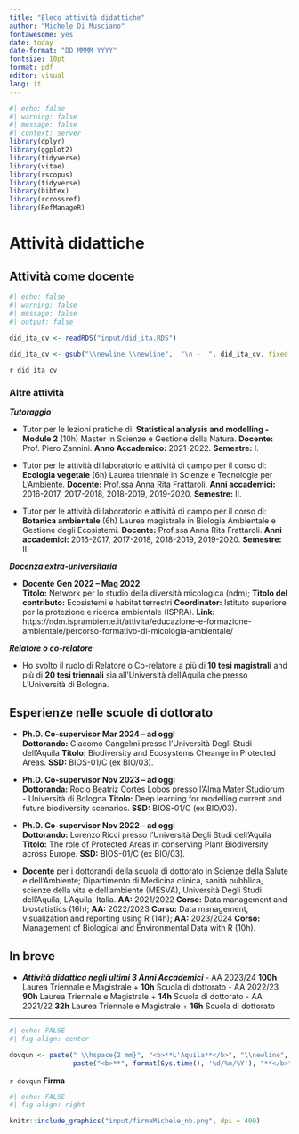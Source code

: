 ```yaml
---
title: "Eleco attività didattiche"
author: "Michele Di Musciano"
fontawesome: yes
date: today
date-format: "DD MMMM YYYY"
fontsize: 10pt
format: pdf
editor: visual
lang: it
---
```


```r
#| echo: false
#| warning: false
#| message: false
#| context: server
library(dplyr)
library(ggplot2)
library(tidyverse)
library(vitae)
library(rscopus)
library(tidyverse)
library(bibtex)
library(rcrossref)    
library(RefManageR)
```


# Attività didattiche

## Attività come docente

```r
#| echo: false
#| warning: false
#| message: false
#| output: false

did_ita_cv <- readRDS("input/did_ita.RDS")  
  
did_ita_cv <- gsub("\\newline \\newline",  "\n -  ", did_ita_cv, fixed = T)

```

`r did_ita_cv`

### **Altre attività**

   ***Tutoraggio***

-   Tutor per le lezioni pratiche di: **Statistical analysis and modelling - Module 2** (10h) Master in Scienze e Gestione della Natura. **Docente:** Prof. Piero Zannini. <b>**Anno Accademico:**</b> 2021-2022. <b>**Semestre:**</b> I.

-   Tutor per le attività di laboratorio e attività di campo per il corso di: **Ecologia vegetale** (6h) Laurea triennale in Scienze e Tecnologie per L'Ambiente. **Docente:** Prof.ssa Anna Rita Frattaroli. <b>**Anni accademici:**</b> 2016-2017, 2017-2018, 2018-2019, 2019-2020. <b>**Semestre:**</b> II.

-   Tutor per le attività di laboratorio e attività di campo per il corso di: **Botanica ambientale** (6h) Laurea magistrale in Biologia Ambientale e Gestione degli Ecosistemi. **Docente:** Prof.ssa Anna Rita Frattaroli. <b>**Anni accademici:**</b> 2016-2017, 2017-2018, 2018-2019, 2019-2020. <b>**Semestre:**</b> II.

   ***Docenza extra-universitaria***

-   **Docente** \hfill<b>**Gen 2022 – Mag 2022**</b>\
    **Titolo:** Network per lo studio della diversità micologica (ndm); **Titolo del contributo:** Ecosistemi e habitat terrestri **Coordinator:** Istituto superiore per la protezione e ricerca ambientale (ISPRA). **Link:** https://ndm.isprambiente.it/attivita/educazione-e-formazione-ambientale/percorso-formativo-di-micologia-ambientale/

  ***Relatore o co-relatore***
  
-   Ho svolto il ruolo di Relatore o Co-relatore a più di **10 tesi magistrali** and più di **20 tesi triennali** sia all'Università dell'Aquila che presso L'Università di Bologna.


## Esperienze nelle scuole di dottorato

-   **Ph.D. Co-supervisor** \hfill<b>**Mar 2024 – ad oggi**</b>\
    **Dottorando:** Giacomo Cangelmi presso l'Università Degli Studi dell'Aquila **Titolo:** Biodiversity and Ecosystems Cheange in Protected Areas. **SSD:** BIOS-01/C (ex BIO/03).

-   **Ph.D. Co-supervisor** \hfill<b>**Nov 2023 – ad oggi**</b>\
    **Dottoranda:** Rocio Beatriz Cortes Lobos presso l'Alma Mater Studiorum - Università di Bologna **Titolo:** Deep learning for modelling current and future biodiversity scenarios. **SSD:** BIOS-01/C (ex BIO/03).

-   **Ph.D. Co-supervisor** \hfill<b>**Nov 2022 – ad oggi**</b>\
    **Dottorando:** Lorenzo Ricci presso l'Università Degli Studi dell'Aquila **Titolo:** The role of Protected Areas in conserving Plant Biodiversity across Europe. **SSD:** BIOS-01/C (ex BIO/03).

-   **Docente** per i dottorandi della scuola di dottorato in Scienze della Salute e dell'Ambiente; Dipartimento di Medicina clinica, sanità pubblica, scienze della vita e dell'ambiente (MESVA), Università Degli Studi dell'Aquila, L’Aquila, Italia. **AA:** 2021/2022 **Corso:** Data management and biostatistics (16h); **AA:** 2022/2023 **Corso:** Data management, visualization and reporting using R (14h); **AA:** 2023/2024 **Corso:** Management of Biological and Environmental Data with R (10h).

## **In breve**
-   <b>***Attività didattica negli ultimi 3 Anni Accademici***</b> \newline - \hspace{1 mm} AA 2023/24 **100h** Laurea Triennale e Magistrale + **10h** Scuola di dottorato \newline - \hspace{1 mm} AA 2022/23 **90h** Laurea Triennale e Magistrale + **14h** Scuola di dottorato \newline  - \hspace{1 mm} AA 2021/22 **32h** Laurea Triennale e Magistrale + **16h** Scuola di dottorato


------------------------------------------------------------------------

\vspace{15 mm}

```r
#| echo: FALSE
#| fig-align: center

dovqun <- paste(" \\hspace{2 mm}", "<b>**L'Aquila**</b>", "\\newline",
                paste("<b>**", format(Sys.time(), '%d/%m/%Y'), "**</b>", sep = ""))
```

`r dovqun` \hspace{80 mm} <b>**Firma**</b>

```r
#| echo: FALSE
#| fig-align: right

knitr::include_graphics("input/firmaMichele_nb.png", dpi = 400) 

```